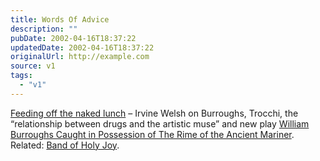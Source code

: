 ```yaml
---
title: Words Of Advice
description: ""
pubDate: 2002-04-16T18:37:22
updatedDate: 2002-04-16T18:37:22
originalUrl: http://example.com
source: v1
tags:
  - "v1"
---
```


[Feeding off the naked lunch][1] &#8211; Irvine Welsh on Burroughs, Trocchi, the &#8220;relationship between drugs and the artistic muse&#8221; and new play [William Burroughs Caught in Possession of The Rime of the Ancient Mariner][2]. Related: [Band of Holy Joy][3].

[1]: http://www.thetimes.co.uk/article/0,,585-264005,00.html "Feeding off the naked lunch at The Times"
[2]: http://www.bandofholyjoy.co.uk/SEX.HTML "William Burroughs Caught in Possession of The Rime of the Ancient Mariner info at Band of Holy Joy fansite"
[3]: http://www.bandofholyjoy.co.uk/
